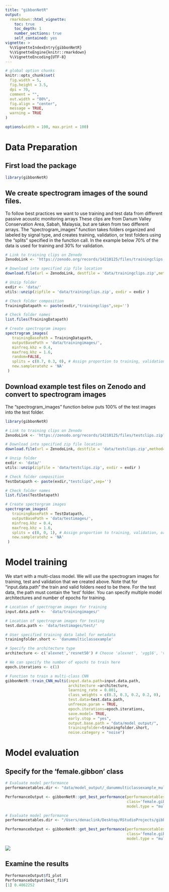 ```yaml
---
title: "gibbonNetR"
output:
  rmarkdown::html_vignette:
    toc: true
    toc_depth: 1
    number_sections: true
    self_contained: yes
vignette: >
  %\VignetteIndexEntry{gibbonNetR}
  %\VignetteEngine{knitr::rmarkdown}
  %\VignetteEncoding{UTF-8}
---
```


```r
# global option chunks
knitr::opts_chunk$set(
  fig.width = 5, 
  fig.height = 3.5,
  dpi = 70,
  comment = "",
  out.width = "80%",
  fig.align = "center",
  message = TRUE,
  warning = TRUE
)

options(width = 100, max.print = 100)
```

# Data Preparation

## First load the package
```r
library(gibbonNetR)
```

## We create spectrogram images of the sound files. 
To follow best practices we want to use training and test data from different passive acoustic monitoring arrays These clips are from Danum Valley Conservation Area, Sabah, Malaysia, but are taken from two different arrays. The "spectrogram_images" function takes folders organized and labeled by signal type, and creates training, validation, or test folders using the "splits" specified in the function call. In the example below 70% of the data is used for training and 30% for validation.   

```r
# Link to training clips on Zenodo
ZenodoLink <- 'https://zenodo.org/records/14210125/files/trainingclips.zip?download=1'

# Download into specified zip file location
download.file(url = ZenodoLink, destfile = 'data/trainingclips.zip',method='curl')

# Unzip folder
exdir <- 'data/'
utils::unzip(zipfile = 'data/trainingclips.zip', exdir = exdir )

# Check folder composition
TrainingDatapath <- paste(exdir,"trainingclips",sep='')

# Check folder names
list.files(TrainingDatapath)

# Create spectrogram images
spectrogram_images(
   trainingBasePath = TrainingDatapath,
   outputBasePath = 'data/trainingimages/',
   minfreq.khz = 0.4,
   maxfreq.khz = 1.6,
   random=FALSE,
   splits = c(0.7, 0.3, 0), # Assign proportion to training, validation, or test folders
   new.sampleratehz = 'NA'
 )


```

## Download example test files on Zenodo and convert to spectrogram images
The "spectrogram_images" function below puts 100% of the test images into the test folder. 
```r
library(gibbonNetR)

# Link to training clips on Zenodo
ZenodoLink <- 'https://zenodo.org/records/14210125/files/testclips.zip?download=1'

# Download into specified zip file location
download.file(url = ZenodoLink, destfile = 'data/testclips.zip',method='curl')

# Unzip folder
exdir <- 'data/'
utils::unzip(zipfile = 'data/testclips.zip', exdir = exdir )

# Check folder composition
TestDatapath <- paste(exdir,"testclips",sep='')

# Check folder names
list.files(TestDatapath)

# Create spectorgram images
spectrogram_images(
   trainingBasePath = TestDatapath,
   outputBasePath = 'data/testimages/',
   minfreq.khz = 0.4,
   maxfreq.khz = 1.6,
   splits = c(0, 0, 1), # Assign proportion to training, validation, or test folders
   new.sampleratehz = 'NA'
 )

```

# Model training
We start with a multi-class model. We will use the spectrogram images for training, test and validation that we created above. Note that for "input.data.path" the train and valid folders need to be there. For the test data, the path must contain the 'test' folder. You can specify multiple model architectures and number of epochs for training.  

```r
# Location of spectrogram images for training
input.data.path <-  'data/trainingimages/'

# Location of spectrogram images for testing
test.data.path <- 'data/testimages/test/'

# User specified training data label for metadata
trainingfolder.short <- 'danummulticlassexample'

# Specify the architecture type
architecture <- c('alexnet','resnet50') # Choose 'alexnet', 'vgg16', 'vgg19', 'resnet18', 'resnet50', or 'resnet152'

# We can specify the number of epochs to train here
epoch.iterations <- c(1)

# Function to train a multi-class CNN
gibbonNetR::train_CNN_multi(input.data.path=input.data.path,
                            architecture =architecture,
                            learning_rate = 0.001,
                            class_weights = c(0.3, 0.3, 0.2, 0.2, 0),
                            test.data=test.data.path,
                            unfreeze.param = TRUE,
                            epoch.iterations=epoch.iterations,
                            save.model= TRUE,
                            early.stop = "yes",
                            output.base.path = "data/model_output/",
                            trainingfolder=trainingfolder.short,
                            noise.category = "noise")
```

# Model evaluation 
## Specify for the 'female.gibbon' class

```r
# Evaluate model performance
performancetables.dir <- "data/model_output/_danummulticlassexample_multi_unfrozen_TRUE_/performance_tables_multi"

PerformanceOutput <- gibbonNetR::get_best_performance(performancetables.dir=performancetables.dir,
                                                      class='female.gibbon',
                                                      model.type = "multi",Thresh.val=0)

```

```r
# Evaluate model performance
performancetables.dir <- "/Users/denaclink/Desktop/RStudioProjects/gibbonNetR/data/model_output/_danummulticlassexample_multi_unfrozen_TRUE_/performance_tables_multi"

PerformanceOutput <- gibbonNetR::get_best_performance(performancetables.dir=performancetables.dir,
                                                      class='female.gibbon',
                                                      model.type = "multi",Thresh.val=0)

```


<img src="multiclass_eval.png">

## Examine the results

```r
PerformanceOutput$f1_plot
PerformanceOutput$best_f1$F1
[1] 0.4862252
```



